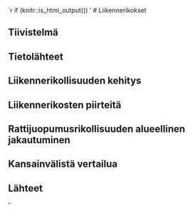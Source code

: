 `r if (knitr::is_html_output()) '
# Liikennerikokset


## Tiivistelmä {-}

## Tietolähteet

## Liikennerikollisuuden kehitys

## Liikennerikosten piirteitä

## Rattijuopumusrikollisuuden alueellinen jakautuminen

## Kansainvälistä vertailua

## Lähteet {-}
'`

